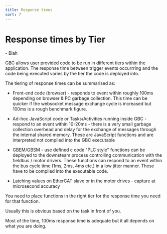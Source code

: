 ```yaml
---
title: Response times
sort: 7
---
```


# Response times by Tier

<Tldr>
    - Blah
</Tldr>

GBC allows user provided code to be run in different tiers within the application. The response time between trigger events occurrring and the code being executed varies by the tier the code is deployed into. 

The tiering of response times can be summarised as:

* Front-end code (browser) - responds to event within roughly 100ms depending on browser & PC garbage collection. This time can be quicker if the websocket message exchange cycle is increased but 100ms is a rough benchmark figure.

* Ad-hoc JavaScript code or Tasks/Activities running inside GBC - respond to an event within 10-20ms - there is a very small garbage collection overhead and delay for the exchange of messages through the internal shared memory. These are JavaScript functions and are interpreted not compiled into the GBC executable
* GBEM/GBSM -  use defined c code "PLC style" functions can be deployed to the downsteam process controlling communication with the fieldbus / motor drivers. These functions can respond to an event within the bus cycle time (1ms, 2ms, 4ms etc.) in a low jitter manner. These have to be compiled into the executable code.
* Latching values on EtherCAT slave or in the motor drives - capture at microsecond accuracy

You need to place functions in the right tier for the response time you need for that function. 

Usually this is obvious based on the task in front of you.

Most of the time, 100ms response time is adequate but it all depends on what you are doing.

